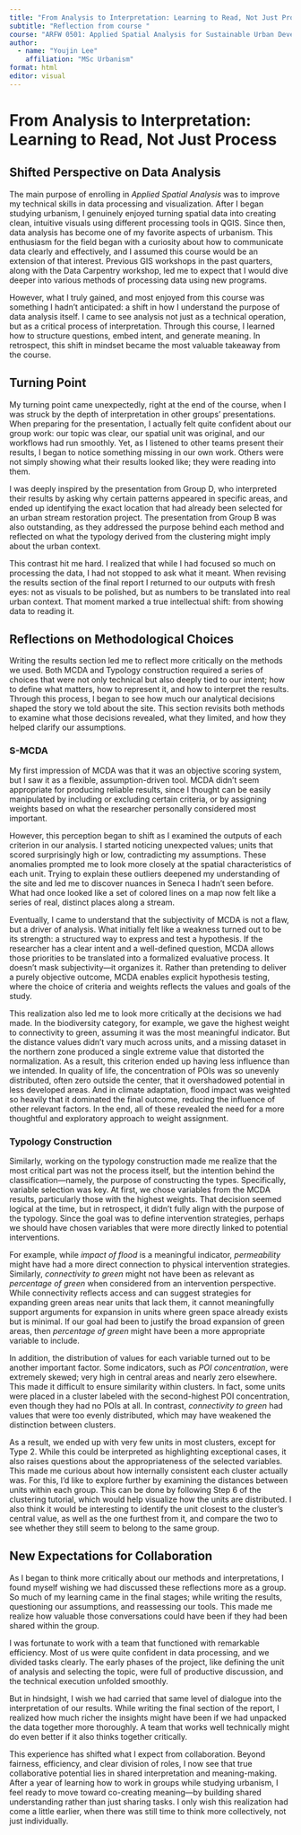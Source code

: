 ```yaml
---
title: "From Analysis to Interpretation: Learning to Read, Not Just Process"
subtitle: "Reflection from course "
course: "ARFW 0501: Applied Spatial Analysis for Sustainable Urban Development"" 
author:
  - name: "Youjin Lee"
    affiliation: "MSc Urbanism"
format: html
editor: visual
---
```


# From Analysis to Interpretation: Learning to Read, Not Just Process

## Shifted Perspective on Data Analysis

The main purpose of enrolling in *Applied Spatial Analysis* was to improve my technical skills in data processing and visualization. After I began studying urbanism, I genuinely enjoyed turning spatial data into creating clean, intuitive visuals using different processing tools in QGIS. Since then, data analysis has become one of my favorite aspects of urbanism. This enthusiasm for the field began with a curiosity about how to communicate data clearly and effectively, and I assumed this course would be an extension of that interest. Previous GIS workshops in the past quarters, along with the Data Carpentry workshop, led me to expect that I would dive deeper into various methods of processing data using new programs.

However, what I truly gained, and most enjoyed from this course was something I hadn't anticipated: a shift in how I understand the purpose of data analysis itself. I came to see analysis not just as a technical operation, but as a critical process of interpretation. Through this course, I learned how to structure questions, embed intent, and generate meaning. In retrospect, this shift in mindset became the most valuable takeaway from the course.

## Turning Point

My turning point came unexpectedly, right at the end of the course, when I was struck by the depth of interpretation in other groups' presentations. When preparing for the presentation, I actually felt quite confident about our group work: our topic was clear, our spatial unit was original, and our workflows had run smoothly. Yet, as I listened to other teams present their results, I began to notice something missing in our own work. Others were not simply showing what their results looked like; they were reading into them.

I was deeply inspired by the presentation from Group D, who interpreted their results by asking why certain patterns appeared in specific areas, and ended up identifying the exact location that had already been selected for an urban stream restoration project. The presentation from Group B was also outstanding, as they addressed the purpose behind each method and reflected on what the typology derived from the clustering might imply about the urban context.

This contrast hit me hard. I realized that while I had focused so much on processing the data, I had not stopped to ask what it meant. When revising the results section of the final report I returned to our outputs with fresh eyes: not as visuals to be polished, but as numbers to be translated into real urban context. That moment marked a true intellectual shift: from showing data to reading it.

## Reflections on Methodological Choices

Writing the results section led me to reflect more critically on the methods we used. Both MCDA and Typology construction required a series of choices that were not only technical but also deeply tied to our intent; how to define what matters, how to represent it, and how to interpret the results. Through this process, I began to see how much our analytical decisions shaped the story we told about the site. This section revisits both methods to examine what those decisions revealed, what they limited, and how they helped clarify our assumptions.

### S-MCDA

My first impression of MCDA was that it was an objective scoring system, but I saw it as a flexible, assumption-driven tool. MCDA didn’t seem appropriate for producing reliable results, since I thought can be easily manipulated by including or excluding certain criteria, or by assigning weights based on what the researcher personally considered most important.

However, this perception began to shift as I examined the outputs of each criterion in our analysis. I started noticing unexpected values; units that scored surprisingly high or low, contradicting my assumptions. These anomalies prompted me to look more closely at the spatial characteristics of each unit. Trying to explain these outliers deepened my understanding of the site and led me to discover nuances in Seneca I hadn’t seen before. What had once looked like a set of colored lines on a map now felt like a series of real, distinct places along a stream.

Eventually, I came to understand that the subjectivity of MCDA is not a flaw, but a driver of analysis. What initially felt like a weakness turned out to be its strength: a structured way to express and test a hypothesis. If the researcher has a clear intent and a well-defined question, MCDA allows those priorities to be translated into a formalized evaluative process. It doesn’t mask subjectivity—it organizes it. Rather than pretending to deliver a purely objective outcome, MCDA enables explicit hypothesis testing, where the choice of criteria and weights reflects the values and goals of the study.

This realization also led me to look more critically at the decisions we had made. In the biodiversity category, for example, we gave the highest weight to connectivity to green, assuming it was the most meaningful indicator. But the distance values didn’t vary much across units, and a missing dataset in the northern zone produced a single extreme value that distorted the normalization. As a result, this criterion ended up having less influence than we intended. In quality of life, the concentration of POIs was so unevenly distributed, often zero outside the center, that it overshadowed potential in less developed areas. And in climate adaptation, flood impact was weighted so heavily that it dominated the final outcome, reducing the influence of other relevant factors. In the end, all of these revealed the need for a more thoughtful and exploratory approach to weight assignment.

### Typology Construction

Similarly, working on the typology construction made me realize that the most critical part was not the process itself, but the intention behind the classification—namely, the purpose of constructing the types. Specifically, variable selection was key. At first, we chose variables from the MCDA results, particularly those with the highest weights. That decision seemed logical at the time, but in retrospect, it didn’t fully align with the purpose of the typology. Since the goal was to define intervention strategies, perhaps we should have chosen variables that were more directly linked to potential interventions.

For example, while *impact of flood* is a meaningful indicator, *permeability* might have had a more direct connection to physical intervention strategies. Similarly, *connectivity to green* might not have been as relevant as *percentage of green* when considered from an intervention perspective. While connectivity reflects access and can suggest strategies for expanding green areas near units that lack them, it cannot meaningfully support arguments for expansion in units where green space already exists but is minimal. If our goal had been to justify the broad expansion of green areas, then *percentage of green* might have been a more appropriate variable to include.

In addition, the distribution of values for each variable turned out to be another important factor. Some indicators, such as *POI concentration*, were extremely skewed; very high in central areas and nearly zero elsewhere. This made it difficult to ensure similarity within clusters. In fact, some units were placed in a cluster labeled with the second-highest POI concentration, even though they had no POIs at all. In contrast, *connectivity to green* had values that were too evenly distributed, which may have weakened the distinction between clusters.

As a result, we ended up with very few units in most clusters, except for Type 2. While this could be interpreted as highlighting exceptional cases, it also raises questions about the appropriateness of the selected variables. This made me curious about how internally consistent each cluster actually was. For this, I’d like to explore further by examining the distances between units within each group. This can be done by following Step 6 of the clustering tutorial, which would help visualize how the units are distributed. I also think it would be interesting to identify the unit closest to the cluster’s central value, as well as the one furthest from it, and compare the two to see whether they still seem to belong to the same group.

## New Expectations for Collaboration

As I began to think more critically about our methods and interpretations, I found myself wishing we had discussed these reflections more as a group. So much of my learning came in the final stages; while writing the results, questioning our assumptions, and reassessing our tools. This made me realize how valuable those conversations could have been if they had been shared within the group.

I was fortunate to work with a team that functioned with remarkable efficiency. Most of us were quite confident in data processing, and we divided tasks clearly. The early phases of the project, like defining the unit of analysis and selecting the topic, were full of productive discussion, and the technical execution unfolded smoothly.

But in hindsight, I wish we had carried that same level of dialogue into the interpretation of our results. While writing the final section of the report, I realized how much richer the insights might have been if we had unpacked the data together more thoroughly. A team that works well technically might do even better if it also thinks together critically.

This experience has shifted what I expect from collaboration. Beyond fairness, efficiency, and clear division of roles, I now see that true collaborative potential lies in shared interpretation and meaning-making. After a year of learning how to work in groups while studying urbanism, I feel ready to move toward co-creating meaning—by building shared understanding rather than just sharing tasks. I only wish this realization had come a little earlier, when there was still time to think more collectively, not just individually.
